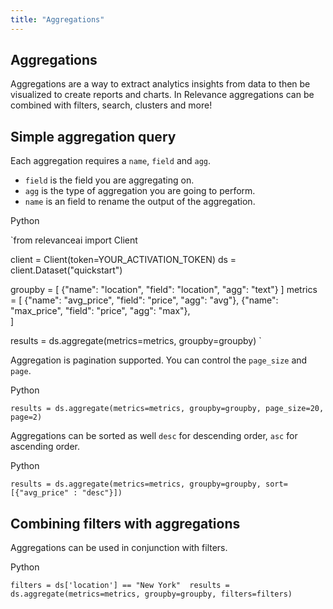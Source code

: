 ```yaml
---
title: "Aggregations"
---
```


## Aggregations

Aggregations are a way to extract analytics insights from data to then be visualized to create reports and charts. In Relevance aggregations can be combined with filters, search, clusters and more!

## Simple aggregation query

Each aggregation requires a `name`, `field` and `agg`. 

* `field` is the field you are aggregating on.
* `agg` is the type of aggregation you are going to perform.
* `name` is an field to rename the output of the aggregation.

Python

`from relevanceai import Client

client = Client(token=YOUR_ACTIVATION_TOKEN)
ds = client.Dataset("quickstart")

groupby = [
  {"name": "location", "field": "location", "agg": "text"}
]
metrics = [
  {"name": "avg_price", "field": "price", "agg": "avg"},
  {"name": "max_price", "field": "price", "agg": "max"},        
]

results = ds.aggregate(metrics=metrics, groupby=groupby)
`

Aggregation is pagination supported. You can control the `page_size` and `page`.

Python

`results = ds.aggregate(metrics=metrics, groupby=groupby, page_size=20, page=2)
`

Aggregations can be sorted as well `desc` for descending order, `asc` for ascending order.

Python

`results = ds.aggregate(metrics=metrics, groupby=groupby, sort=[{"avg_price" : "desc"}])
`

## Combining filters with aggregations

Aggregations can be used in conjunction with filters.

Python

`filters = ds['location'] == "New York" 
results = ds.aggregate(metrics=metrics, groupby=groupby, filters=filters)
`